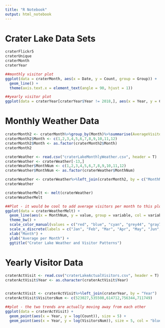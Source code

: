```yaml
---
title: "R Notebook"
output: html_notebook
---
```


Crater Lake Data Sets
===

```r
craterFlickr5
craterUnique
craterMonth
craterYear

##monthly visitor plot
ggplot(data = craterMonth, aes(x = Date, y = Count, group = Group)) +
  geom_line() +
  theme(axis.text.x = element_text(angle = 90, hjust = 1))

##yearly visitor plot
ggplot(data = craterYear[craterYear$Year != 2018,], aes(x = Year, y = Count, group = Group)) + geom_line()
```

Monthly Weather Data
===

```r
craterMonth2 <- craterMonth%>%group_by(Month)%>%summarise(AverageVisitorsPerMonth = mean(Count, na.rm = T))
craterMonth2$Month <- c(1,2,3,4,5,6,7,8,9,10,11,12)
craterMonth2$Month <- as.factor(craterMonth2$Month)
craterMonth2
```


```r
craterWeather <- read.csv("craterLakeMonthlyWeather.csv", header = T)
craterWeather <- craterWeather[-13,]
craterWeather$MonthNum <- c(1,2,3,4,5,6,7,8,9,10,11,12)
craterWeather$MonthNum <- as.factor(craterWeather$MonthNum)

craterWeather <- craterWeather%>%left_join(craterMonth2, by = c("MonthNum" = "Month"))
craterWeather

craterWeatherMelt <- melt(craterWeather)
craterWeatherMelt

##Plot - it would be cool to add average visitors per month to this plot as well
ggplot(data = craterWeatherMelt) +
  geom_line(aes(x = MonthNum, y = value, group = variable, col = variable), size = 2) +
  theme_bw() +
  scale_color_manual(values = c("red", "blue", "cyan", "grey44", "gray77", "black"), name = "Measurement", labels = c(expression("Maximum Temperature " ~degree~ "F"), expression("Minimum Temperature " ~degree~ "F"), "Total Precipitation (inches)", "Total Snowfall (inches)", "Snow Depth (inches)", "Number of Flickr Visitors")) +
  scale_x_discrete(labels = c("Jan", "Feb", "Mar", "Apr", "May", "Jun", "Jul", "Aug", "Sep", "Oct", "Nov", "Dec")) +
  xlab("Month") +
  ylab("Average per Month") +
  ggtitle("Crater Lake Weather and Visitor Patterns")
```

Yearly Visitor Data
===

```r
craterActVisit <- read.csv("craterLakeActualVisitors.csv", header = T)
craterActVisit$Year <- as.character(craterActVisit$Year)


craterActVisit <- craterActVisit%>%left_join(craterYear, by = "Year")
craterActVisit$VisitorsNum <- c(523027,535508,614712,756344,711749)

##plot - the two trends are actually moving away from each other
ggplot(data = craterActVisit) +
  geom_point(aes(x = Year, y = log(Count)), size = 5) +
  geom_point(aes(x = Year, y = log(VisitorsNum)), size = 5, col = "blue")
```

